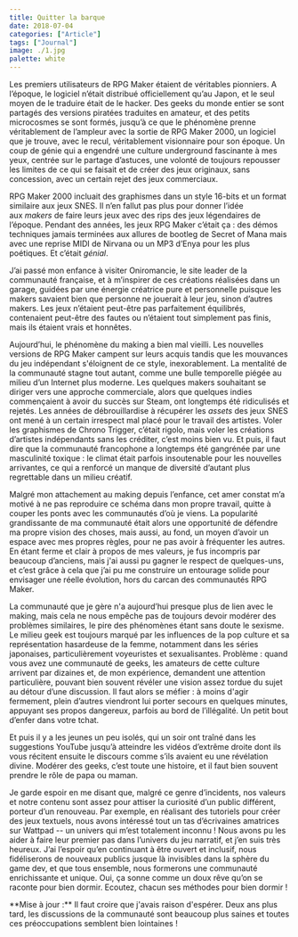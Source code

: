 ```yaml
---
title: Quitter la barque
date: 2018-07-04
categories: ["Article"]
tags: ["Journal"]
image: ./1.jpg
palette: white
---
```


Les premiers utilisateurs de RPG Maker étaient de véritables pionniers. A l’époque, le logiciel n’était distribué officiellement qu’au Japon, et le seul moyen de le traduire était de le hacker. Des geeks du monde entier se sont partagés des versions piratées traduites en amateur, et des petits microcosmes se sont formés, jusqu’à ce que le phénomène prenne véritablement de l’ampleur avec la sortie de RPG Maker 2000, un logiciel que je trouve, avec le recul, véritablement visionnaire pour son époque. Un coup de génie qui a engendré une culture underground fascinante à mes yeux, centrée sur le partage d’astuces, une volonté de toujours repousser les limites de ce qui se faisait et de créer des jeux originaux, sans concession, avec un certain rejet des jeux commerciaux.

RPG Maker 2000 incluait des graphismes dans un style 16-bits et un format similaire aux jeux SNES. Il n’en fallut pas plus pour donner l’idée aux *makers* de faire leurs jeux avec des rips des jeux légendaires de l’époque. Pendant des années, les jeux RPG Maker c’était ça : des démos techniques jamais terminées aux allures de bootleg de Secret of Mana mais avec une reprise MIDI de Nirvana ou un MP3 d’Enya pour les plus poétiques. Et c’était *génial*.

J’ai passé mon enfance à visiter Oniromancie, le site leader de la communauté française, et à m’inspirer de ces créations réalisées dans un garage, guidées par une énergie créatrice pure et personnelle puisque les makers savaient bien que personne ne jouerait à leur jeu, sinon d’autres makers. Les jeux n’étaient peut-être pas parfaitement équilibrés, contenaient peut-être des fautes ou n’étaient tout simplement pas finis, mais ils étaient vrais et honnêtes.

Aujourd’hui, le phénomène du making a bien mal vieilli. Les nouvelles versions de RPG Maker campent sur leurs acquis tandis que les mouvances du jeu indépendant s'éloignent de ce style, inexorablement. La mentalité de la communauté stagne tout autant, comme une bulle temporelle piégée au milieu d’un Internet plus moderne. Les quelques makers souhaitant se diriger vers une approche commerciale, alors que quelques indies commençaient à avoir du succès sur Steam, ont longtemps été ridiculisés et rejetés. Les années de débrouillardise à récupérer les *assets* des jeux SNES ont mené à un certain irrespect mal placé pour le travail des artistes. Voler les graphismes de Chrono Trigger, c’était rigolo, mais voler les créations d’artistes indépendants sans les créditer, c’est moins bien vu. Et puis, il faut dire que la communauté francophone a longtemps été gangrénée par une masculinité toxique : le climat était parfois insoutenable pour les nouvelles arrivantes, ce qui a renforcé un manque de diversité d’autant plus regrettable dans un milieu créatif.

Malgré mon attachement au making depuis l’enfance, cet amer constat m’a motivé à ne pas reproduire ce schéma dans mon propre travail, quitte à couper les ponts avec les communautés d’où je viens. La popularité grandissante de ma communauté était alors une opportunité de défendre ma propre vision des choses, mais aussi, au fond, un moyen d’avoir un espace avec mes propres règles, pour ne pas avoir à fréquenter les autres. En étant ferme et clair à propos de mes valeurs, je fus incompris par beaucoup d’anciens, mais j'ai aussi pu gagner le respect de quelques-uns, et c’est grâce à cela que j’ai pu me construire un entourage solide pour envisager une réelle évolution, hors du carcan des communautés RPG Maker.

La communauté que je gère n'a aujourd’hui presque plus de lien avec le making, mais cela ne nous empêche pas de toujours devoir modérer des problèmes similaires, le pire des phénomènes étant sans doute le sexisme. Le milieu geek est toujours marqué par les influences de la pop culture et sa représentation hasardeuse de la femme, notamment dans les séries japonaises, particulièrement voyeuristes et sexualisantes. Problème : quand vous avez une communauté de geeks, les amateurs de cette culture arrivent par dizaines et, de mon expérience, demandent une attention particulière, pouvant bien souvent révéler une vision assez tordue du sujet au détour d’une discussion. Il faut alors se méfier : à moins d'agir fermement, plein d’autres viendront lui porter secours en quelques minutes, appuyant ses propos dangereux, parfois au bord de l’illégalité. Un petit bout d’enfer dans votre tchat.

Et puis il y a les jeunes un peu isolés, qui un soir ont traîné dans les suggestions YouTube jusqu’à atteindre les vidéos d’extrême droite dont ils vous récitent ensuite le discours comme s’ils avaient eu une révélation divine. Modérer des geeks, c’est toute une histoire, et il faut bien souvent prendre le rôle de papa ou maman.

Je garde espoir en me disant que, malgré ce genre d’incidents, nos valeurs et notre contenu sont assez pour attiser la curiosité d’un public différent, porteur d’un renouveau. Par exemple, en réalisant des tutoriels pour créer des jeux textuels, nous avons intéressé tout un tas d’écrivaines amatrices sur Wattpad -- un univers qui m’est totalement inconnu ! Nous avons pu les aider à faire leur premier pas dans l’univers du jeu narratif, et j’en suis très heureux. J’ai l’espoir qu’en continuant à être ouvert et inclusif, nous fidéliserons de nouveaux publics jusque là invisibles dans la sphère du game dev, et que tous ensemble, nous formerons une communauté enrichissante et unique. Oui, ça sonne comme un doux rêve qu’on se raconte pour bien dormir. Ecoutez, chacun ses méthodes pour bien dormir !

<Note>
	**Mise à jour :** Il faut croire que j'avais raison d'espérer. Deux ans plus tard, les discussions
	de la communauté sont beaucoup plus saines et toutes ces préoccupations semblent bien lointaines !
</Note>
